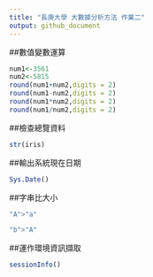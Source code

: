 ```yaml
---
title: "長庚大學 大數據分析方法 作業二"
output: github_document
---
```



##數值變數運算
```r
num1<-3561
num2<-5815
round(num1+num2,digits = 2)
round(num1-num2,digits = 2)
round(num1*num2,digits = 2)
round(num1/num2,digits = 2)
```

##檢查總覽資料
```r
str(iris)
```

##輸出系統現在日期
```r
Sys.Date()
```

##字串比大小
```r
"A">"a"

"b">"A"
```

##運作環境資訊擷取
```r
sessionInfo()
```




